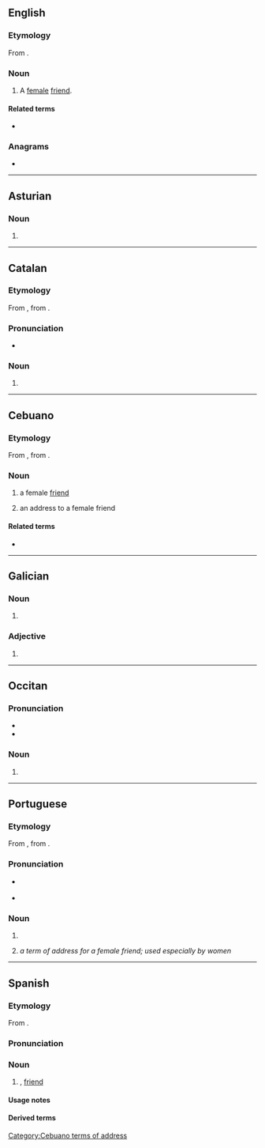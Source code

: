 {{also|amigá}}
==English==

===Etymology===
From {{bor|en|es|amiga||female friend}}.

===Noun===
{{en-noun}}

# {{lb|en|Latin American}} A [[female]] [[friend]].

====Related terms====
* {{l|en|amigo}}

===Anagrams===
* {{anagrams|en|a=aagim|agami}}

----

==Asturian==

===Noun===
{{ast-noun|f|amigues}}

# {{female equivalent of|ast|amigu}}

----

==Catalan==

===Etymology===
From {{inh|ca|pro|-}}, from {{inh|ca|la|amīca}}.

===Pronunciation===
* {{ca-IPA}}

===Noun===
{{ca-noun|f}}

# {{female equivalent of|ca|amic}}

----

==Cebuano==

===Etymology===
From {{bor|ceb|es|amiga||female friend}}, from {{der|ceb|la|amīca}}.

===Noun===
{{head|ceb|noun}}

# a female [[friend]]
# {{lb|ceb|obsolete}} an address to a female friend

====Related terms====
* {{l|ceb|amigo}}

[[Category:Cebuano terms of address]]
{{topics|ceb|Female|People}}

----

==Galician==

===Noun===
{{gl-noun|f}}

# {{female equivalent of|gl|amigo}}

===Adjective===
{{head|gl|adjective form}}

# {{feminine singular of|gl|amigo}}

----

==Occitan==

===Pronunciation===
* {{IPA|oc|[aˈmiɣo]}}
* {{audio|oc|LL-Q14185 (oci)-Davidgrosclaude-amiga.wav|Audio}}

===Noun===
{{oc-noun|f}}

# {{female equivalent of|oc|amic}}

----

==Portuguese==

===Etymology===
From {{inh|pt|roa-opt|amiga}}, from {{inh|pt|la|amīca}}.

===Pronunciation===
* {{a|PT}} {{IPA|pt|/ɐ.ˈmi.ɣɐ/}}
* {{a|Brazil}} {{IPA|pt|/ɐ.ˈmi.ɡɐ/}}

===Noun===
{{pt-noun|f}}

# {{female equivalent of|pt|amigo}}
# {{lb|pt|familiar|affectionate}} ''a term of address for a female friend; used especially by women''

----

==Spanish==

===Etymology===
From {{inh|es|la|amīca}}.

===Pronunciation===
{{es-IPA}}

===Noun===
{{es-noun|f|m=amigo}}

# {{female equivalent of|es|amigo}}, [[friend]]

====Usage notes====
{{es-note-noun-mf|amigo}}

====Derived terms====
{{col3|es
|amiga con derecho a roce
|amiga con derechos
|amiga con ventajas
|amiga por correspondencia}}
{{cln|es|terms of address}}